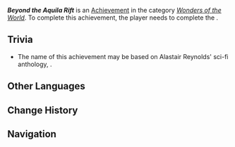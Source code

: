 {{Stub}}
{{Achievement Infobox
|id           = 81562
|order id     = 1557
|category     = Wonders of the World
|description  = Radiance is but the lingering illusion of days long gone...
|requirements = Complete [[Once, the Sacred Seat of Judgment]]
|primogems    = 5
|tracking     = 
|topic        = 
|type         = Quest
|quest        = Once, the Sacred Seat of Judgment
|hidden       = 1
}}
'''''Beyond the Aquila Rift''''' is an [[Achievement]] in the category ''[[Wonders of the World]]''. To complete this achievement, the player needs to complete the {{Quest|Once, the Sacred Seat of Judgment}}.

==Trivia==
* The name of this achievement may be based on Alastair Reynolds' sci-fi anthology, ''{{w|Beyond the Aquila Rift}}''.

==Other Languages==
{{Other Languages
|en       = Beyond the Aquila Rift
|zhs      = 天鹰座裂隙之外
|zhs_rm   = 
|zht      = 天鷹座裂隙之外
|zht_rm   = 
|zh_tl    = 
|ja       = わし座領域のかなた
|ja_rm    = Washi-za Ryouiki no Kanata
|ja_tl    = 
|ko       = 독수리자리를 넘어서
|ko_tl    = 
|es       = Más allá de la grieta de Aquila
|es_tl    = Beyond the Aquila Rift
|fr       = Derrière la faille
|fr_tl    = Behind the Rift
|ru       = За разломом Орла
|ru_tl    = 
|th       = 
|vi       = Bên Kia Vết Nứt Thiên Ưng
|vi_tl    = 
|de       = Jenseits des Aquila-Risses
|de_tl    = 
|id       = Di Balik Celah Aquila
|id_tl    = 
|pt       = Além da Fenda Aquila
|pt_tl    = 
|tr       = Kartal Yarığının Ötesi
|tr_tl    = 
|it       = Oltre la Faglia dell'Aquila
|it_tl    = 
}}

==Change History==
{{Change History|5.5}}

==Navigation==
{{Achievement Navbox}}